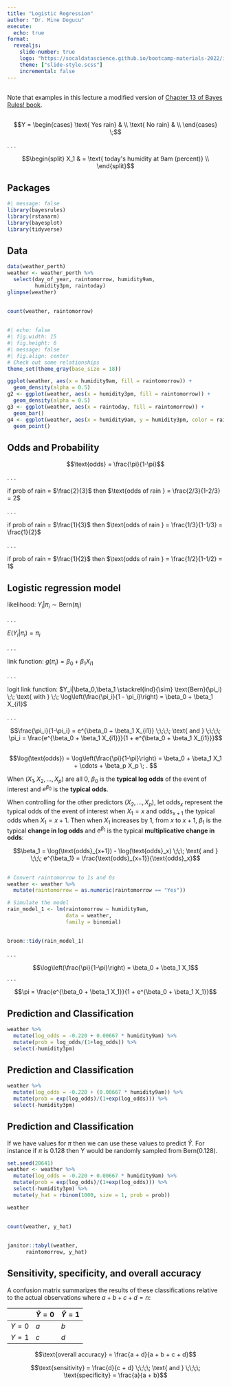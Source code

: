 ```yaml
---
title: "Logistic Regression"
author: "Dr. Mine Dogucu"
execute:
  echo: true
format: 
  revealjs:
    slide-number: true
    logo: "https://socaldatascience.github.io/bootcamp-materials-2022/img/socalds-logo.png"
    theme: ["slide-style.scss"]
    incremental: false
---
```


##

Note that examples in this lecture a modified version of [Chapter 13 of Bayes Rules! book](https://www.bayesrulesbook.com/chapter-13.html).


##

$$Y = \begin{cases}
\text{ Yes rain} & \\
\text{ No rain} & \\
\end{cases} \;$$

. . .

$$\begin{split}
X_1 & = \text{ today's humidity at 9am (percent)} \\
\end{split}$$


## Packages

```r
#| message: false
library(bayesrules)
library(rstanarm)
library(bayesplot)
library(tidyverse)


```


## Data

```r
data(weather_perth)
weather <- weather_perth %>%
  select(day_of_year, raintomorrow, humidity9am,
         humidity3pm, raintoday)
glimpse(weather)
```
##

```r
count(weather, raintomorrow)
```


##

```r
#| echo: false
#| fig.width: 15
#| fig.height: 6
#| message: false
#| fig.align: center
# Check out some relationships
theme_set(theme_gray(base_size = 18))

ggplot(weather, aes(x = humidity9am, fill = raintomorrow)) + 
  geom_density(alpha = 0.5)
g2 <- ggplot(weather, aes(x = humidity3pm, fill = raintomorrow)) + 
  geom_density(alpha = 0.5)
g3 <- ggplot(weather, aes(x = raintoday, fill = raintomorrow)) + 
  geom_bar()
g4 <- ggplot(weather, aes(x = humidity9am, y = humidity3pm, color = raintomorrow)) + 
  geom_point()
```

## Odds and Probability

$$\text{odds} = \frac{\pi}{1-\pi}$$

. . .

if prob of rain = $\frac{2}{3}$ then $\text{odds of rain } = \frac{2/3}{1-2/3} = 2$

. . .

if prob of rain = $\frac{1}{3}$ then $\text{odds of rain } = \frac{1/3}{1-1/3} = \frac{1}{2}$

. . .

if prob of rain = $\frac{1}{2}$ then  $\text{odds of rain } = \frac{1/2}{1-1/2} = 1$



## Logistic regression model 

likelihood: $Y_i | \pi_i \sim \text{Bern}(\pi_i)$

. . .

$E(Y_i|\pi_i) = \pi_i$

. . .

link function: $g(\pi_i) = \beta_0 + \beta_1 X_{i1}$

. . .

logit link function: $Y_i|\beta_0,\beta_1 \stackrel{ind}{\sim} \text{Bern}(\pi_i) \;\; \text{ with } \;\; \log\left(\frac{\pi_i}{1 - \pi_i}\right) = \beta_0 + \beta_1 X_{i1}$

. . .

$$\frac{\pi_i}{1-\pi_i} = e^{\beta_0 + \beta_1 X_{i1}}
\;\;\;\; \text{ and } \;\;\;\;
\pi_i = \frac{e^{\beta_0 + \beta_1 X_{i1}}}{1 + e^{\beta_0 + \beta_1 X_{i1}}}$$

##

$$\log(\text{odds}) = \log\left(\frac{\pi}{1-\pi}\right) = \beta_0 + \beta_1 X_1 + \cdots + \beta_p X_p \; . $$

When $(X_1,X_2,\ldots,X_p)$ are all 0, $\beta_0$ is the __typical log odds__ of the event of interest and $e^{\beta_0}$ is the __typical odds__.

When controlling for the other predictors $(X_2,\ldots,X_p)$, let $\text{odds}_x$ represent the typical odds of the event of interest when $X_1 = x$ and $\text{odds}_{x+1}$ the typical odds when $X_1 = x + 1$. Then when $X_1$ increases by 1, from $x$ to $x + 1$, $\beta_1$ is the typical __change in log odds__ and $e^{\beta_1}$ is the typical __multiplicative change in odds__:

$$\beta_1 = \log(\text{odds}_{x+1}) - \log(\text{odds}_x)
\;\;\; \text{ and } \;\;\; e^{\beta_1} = \frac{\text{odds}_{x+1}}{\text{odds}_x}$$


##


```r
# Convert raintomorrow to 1s and 0s
weather <- weather %>% 
  mutate(raintomorrow = as.numeric(raintomorrow == "Yes"))

# Simulate the model
rain_model_1 <- lm(raintomorrow ~ humidity9am,
                   data = weather,
                   family = binomial)
```

## 

```r
broom::tidy(rain_model_1)
```

. . .

$$\log\left(\frac{\pi}{1-\pi}\right) = \beta_0 + \beta_1 X_1$$
. . . 

$$\pi = \frac{e^{\beta_0 + \beta_1 X_1}}{1 + e^{\beta_0 + \beta_1 X_1}}$$

## Prediction and Classification

```r
weather %>% 
  mutate(log_odds = -0.220 + 0.00667 * humidity9am) %>% 
  mutate(prob = log_odds/(1+log_odds)) %>% 
  select(-humidity3pm)
```

## Prediction and Classification

```r
weather %>% 
  mutate(log_odds = -0.220 + (0.00667 * humidity9am)) %>% 
  mutate(prob = exp(log_odds)/(1+exp(log_odds))) %>% 
  select(-humidity3pm)
```

## Prediction and Classification

If we have values for $\pi$ then we can use these values to predict $\hat Y$. 
For instance if $\pi$ is 0.128 then Y would be randomly sampled from $\text{Bern}(0.128)$.

```r
set.seed(20641)
weather <- weather %>% 
  mutate(log_odds = -0.220 + 0.00667 * humidity9am) %>% 
  mutate(prob = exp(log_odds)/(1+exp(log_odds))) %>% 
  select(-humidity3pm) %>% 
  mutate(y_hat = rbinom(1000, size = 1, prob = prob))

weather
```

##

```r
count(weather, y_hat)
```


##

```r
janitor::tabyl(weather,
      raintomorrow, y_hat)
```


## Sensitivity, specificity, and overall accuracy

A confusion matrix summarizes the results of these classifications relative to the actual observations where $a + b + c + d = n$:

<div align="center">


|         | $\hat{Y} = 0$ | $\hat{Y} = 1$ |
|---------|---------------|---------------|
| $Y = 0$ | $a$           | $b$           |
| $Y = 1$ | $c$           | $d$           |


 

$$\text{overall accuracy} = \frac{a + d}{a + b + c + d}$$    

$$\text{sensitivity} = \frac{d}{c + d}
\;\;\;\; \text{ and } \;\;\;\;
\text{specificity} = \frac{a}{a + b}$$

